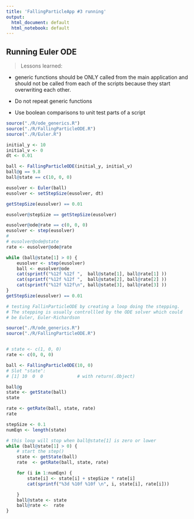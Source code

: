 ```yaml
---
title: 'FallingParticleApp #3 running'
output:
  html_document: default
  html_notebook: default
---
```


## Running Euler ODE
> Lessons learned: 

* generic functions should be ONLY called from the main application and
should not be called from each of the scripts because they start overwriting
each other.

* Do not repeat generic functions

* Use boolean comparisons to unit test parts of a script

```r
source("./R/ode_generics.R")
source("./R/FallingParticleODE.R")
source("./R/Euler.R")

initial_y <- 10
initial_v <- 0
dt <- 0.01

ball <- FallingParticleODE(initial_y, initial_v)
ball@g == 9.8
ball@state == c(10, 0, 0)

eusolver <- Euler(ball)
eusolver <- setStepSize(eusolver, dt)

getStepSize(eusolver) == 0.01

eusolver@stepSize == getStepSize(eusolver)

eusolver@ode@rate == c(0, 0, 0)
eusolver <- step(eusolver)
# 
# eusolver@ode@state
rate <- eusolver@ode@rate

while (ball@state[1] > 0) {
    eusolver <- step(eusolver)
    ball <- eusolver@ode
    cat(sprintf("%12f %12f ",  ball@state[1], ball@rate[1] ))
    cat(sprintf("%12f %12f ",  ball@state[2], ball@rate[2] ))
    cat(sprintf("%12f %12f\n", ball@state[3], ball@rate[3] ))
}
getStepSize(eusolver) == 0.01
```



```r
# testing FallinParticleODE by creating a loop doing the stepping.
# The stepping is usually controllled by the ODE solver which could
# be Euler, Euler-Richardson

source("./R/ode_generics.R")
source("./R/FallingParticleODE.R")


# state <- c(1, 0, 0)
rate <- c(0, 0, 0)

ball <- FallingParticleODE(10, 0)
# Slot "state":
# [1] 10  0  0             # with return(.Object)

ball@g
state <- getState(ball)
state

rate <- getRate(ball, state, rate)
rate

stepSize <- 0.1
numEqn <- length(state)

# this loop will stop when ball@state[1] is zero or lower
while (ball@state[1] > 0) {
    # start the step()
    state <- getState(ball)
    rate  <- getRate(ball, state, rate)

    for (i in 1:numEqn) {
        state[i] <- state[i] + stepSize * rate[i]
        cat(sprintf("%3d %10f %10f \n", i, state[i], rate[i]))

    }
    ball@state <- state
    ball@rate <-  rate
}

```

